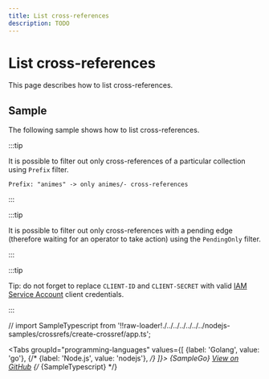 ```yaml
---
title: List cross-references
description: TODO
---
```


# List cross-references

This page describes how to list cross-references.

## Sample

The following sample shows how to list cross-references.

:::tip

It is possible to filter out only cross-references of a particular collection using `Prefix` filter.

```
Prefix: "animes" -> only animes/- cross-references
```

:::

:::tip

It is possible to filter out only cross-references with a pending edge (therefore waiting for an operator to take action) using the `PendingOnly` filter.

:::

:::tip

Tip: do not forget to replace `CLIENT-ID` and `CLIENT-SECRET` with valid [IAM Service Account](/authentication/service-accounts) client credentials.

:::

// import SampleTypescript from '!!raw-loader!./../../../../../../nodejs-samples/crossrefs/create-crossref/app.ts';


<Tabs
  groupId="programming-languages"
  values={[
    {label: 'Golang', value: 'go'},
    {/* {label: 'Node.js', value: 'nodejs'}, */}
  ]}>
  <TabItem value="go">
    <CodeBlock language="go">
      {SampleGo}
    </CodeBlock>
    <a href="https://github.com/animeapis/golang-samples/blob/master/crossrefs/create-crossref/main.go">View on GitHub</a>
  </TabItem>
  {/* <TabItem value="nodejs">
    <CodeBlock language="typescript">
      {SampleTypescript}
    </CodeBlock>
  </TabItem> */}
</Tabs>
